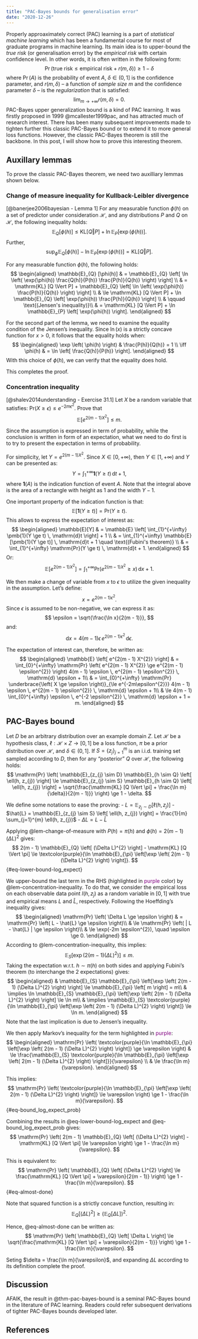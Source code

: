 ```yaml
---
title: "PAC-Bayes bounds for generalisation error"
date: "2020-12-26"
---
```


Properly approaximately correct (PAC) learning is a part of <em>statistical machine learning</em> which has been a fundamental course for most of graduate programs in machine learning. Its main idea is to upper-bound the <em>true risk</em> (or generalisation error) by the <em>empirical risk</em> with certain confidence level. In other words, it is often written in the following form:
$$
\Pr (\text{true risk} \le \text{empirical risk} + r(m, \delta)) \ge 1 - \delta
$$
where $\Pr(A)$ is the probability of event $A$, $\delta \in (0, 1]$ is the confidence parameter, and $r(m, \delta)$ -- a function of <em>sample size</em> $m$ and the confidence parameter $\delta$ -- is the <em>regularization</em> that is satisfied:
$$
\lim_{m \to +\infty} r(m, \delta) = 0.
$$
PAC-Bayes upper generalization bound is a kind of PAC learning. It was firstly proposed in 1999 @mcallester1999pac, and has attracted much of research interest. There has been many subsequent improvements made to tighten further this classic PAC-Bayes bound or to extend it to more general loss functions. However, the classic PAC-Bayes theorem is still the backbone. In this post, I will show how to prove this interesting theorem.

## Auxillary lemmas
To prove the classic PAC-Bayes theorem, we need two auxilliary lemmas shown below.

### Change of measure inequality for Kullback-Leibler divergence
::: {#lem-change-of-measure}
[@banerjee2006bayesian - Lemma 1] For any measurable function $\phi(h)$ on a set of predictor under consideration $\mathcal{H}$, and any distributions $P$ and $Q$ on $\mathcal{H}$, the following inequality holds:
$$
\mathbb{E}_{Q} [\phi(h)] \le \mathrm{KL} [Q \Vert P] + \ln \mathbb{E}_{P} [\exp(\phi(h))].
$$
Further,
$$
\sup_{\phi} \mathbb{E}_{Q} [\phi(h)] - \ln \mathbb{E}_{P} [\exp(\phi(h))] = \mathrm{KL} [Q \Vert P].
$$
:::

::: {.proof}
For any measurable function $\phi(h)$, the following holds:
$$
\begin{aligned}
    \mathbb{E}_{Q} [\phi(h)] & = \mathbb{E}_{Q} \left[ \ln \left( \exp(\phi(h)) \frac{Q(h)}{P(h)} \frac{P(h)}{Q(h)} \right) \right] \\
    & = \mathrm{KL} [Q \Vert P] + \mathbb{E}_{Q} \left[ \ln \left( \exp(\phi(h)) \frac{P(h)}{Q(h)} \right) \right] \\
    & \le \mathrm{KL} [Q \Vert P] + \ln \mathbb{E}_{Q} \left[ \exp(\phi(h)) \frac{P(h)}{Q(h)} \right] \\
    & \qquad \text{(Jensen's inequality)}\\
    & = \mathrm{KL} [Q \Vert P] + \ln \mathbb{E}_{P} \left[ \exp(\phi(h)) \right].
\end{aligned}
$$

For the second part of the lemma, we need to examine the equality condition of the Jensen's inequality. Since $\ln(x)$ is a strictly concave function for $x > 0$, it follows that the equality holds when:
$$
\begin{aligned}
    \exp \left( \phi(h) \right) & \frac{P(h)}{Q(h)} = 1 \\
    \iff \phi(h) & = \ln \left[ \frac{Q(h)}{P(h)} \right].
\end{aligned}
$$
With this choice of $\phi(h)$, we can verify that the equality does hold.

This completes the proof.
:::

### Concentration inequality

::: {#lem-concentration-inequality}
[@shalev2014understanding - Exercise 31.1] Let $X$ be a random variable that satisfies: $\mathrm{Pr} (X \ge \epsilon) \le e^{-2m \epsilon^{2}}$. Prove that
$$
\mathbb{E} \left[ e^{2(m - 1) X^{2}} \right] \le m.
$$
:::

::: {.proof}
Since the assumption is expressed in term of probability, while the conclusion is written in form of an expectation, what we need to do first is to try to present the expectation in terms of probability.

For simplicity, let $Y = e^{2(m - 1) X^{2}}$. Since $X \in [0, +\infty)$, then $Y \in [1, +\infty)$ and $Y$ can be presented as:
$$
Y = \int_{1}^{+\infty} \pmb{1}(Y \ge t) \, \mathrm{d}t + 1,
$$
where $\pmb{1}(A)$ is the indication function of event $A$. Note that the integral above is the area of a rectangle with height as 1 and the width $Y - 1$.

One important property of the indication function is that:
$$
\mathbb{E} \left[ \pmb{1}(Y \ge t) \right] = \mathrm{Pr}(Y \ge t).
$$
This allows to express the expectation of interest as:
$$
\begin{aligned}
\mathbb{E}[Y] & = \mathbb{E} \left[ \int_{1}^{+\infty} \pmb{1}(Y \ge t) \, \mathrm{d}t \right] + 1 \\
& = \int_{1}^{+\infty} \mathbb{E} [\pmb{1}(Y \ge t)] \, \mathrm{d}t + 1 \quad \text{(Fubini's theorem)} \\
& = \int_{1}^{+\infty} \mathrm{Pr}(Y \ge t) \, \mathrm{d}t + 1.
\end{aligned}
$$
Or:
$$
\mathbb{E} \left[ e^{2(m - 1) X^{2}} \right] = \int_{1}^{+\infty} \mathrm{Pr}( e^{2(m - 1) X^{2}} \ge x) \, \mathrm{d}x + 1.
$$

We then make a change of variable from $x$ to $\epsilon$ to utilize the given inequality in the assumption. Let's define:
$$
x = e^{2(m - 1) \epsilon^{2}}.
$$
Since $\epsilon$ is assumed to be non-negative, we can express it as:
$$
\epsilon = \sqrt{\frac{\ln x}{2(m - 1)}},
$$
and:
$$
\mathrm{d}x = 4(m - 1) \epsilon \, e^{2(m - 1) \epsilon^{2}} \, \mathrm{d} \epsilon.
$$

The expectation of interest can, therefore, be written as:
$$
\begin{aligned}
    \mathbb{E} \left[ e^{2(m - 1) X^{2}} \right] & = \int_{0}^{+\infty} \mathrm{Pr} \left( e^{2(m - 1) X^{2}} \ge e^{2(m - 1) \epsilon^{2}} \right) 4(m - 1) \epsilon \, e^{2(m - 1) \epsilon^{2}} \, \mathrm{d} \epsilon  + 1\\
    & = \int_{0}^{+\infty} \mathrm{Pr} \underbrace{\left( X \ge \epsilon \right)}_{\le e^{-2m\epsilon^{2}}} 4(m - 1) \epsilon \, e^{2(m - 1) \epsilon^{2}} \, \mathrm{d} \epsilon + 1\\
    & \le 4(m - 1) \int_{0}^{+\infty} \epsilon \, e^{-2 \epsilon^{2}} \, \mathrm{d} \epsilon + 1 = m.
\end{aligned}
$$

:::

## PAC-Bayes bound

::: {#thm-pac-bayes-bound}
Let $D$ be an arbitrary distribution over an example domain $Z$. Let $\mathcal{H}$ be a hypothesis class, $\ell: \mathcal{H} \times Z \to [0, 1]$ be a loss function, $\pi$ be a prior distribution over $\mathcal{H}$, and $\delta \in (0, 1]$. If $S = \{z_j\}_{j=1}^{m}$ is an i.i.d. training set sampled according to $D$, then for any “posterior” $Q$ over $\mathcal{H}$, the following holds:
$$
\mathrm{Pr} \left( \mathbb{E}_{z_{j} \sim D} \mathbb{E}_{h \sim Q} \left[ \ell(h, z_{j}) \right] \le \mathbb{E}_{z_{j} \sim S} \mathbb{E}_{h \sim Q} \left[ \ell(h, z_{j}) \right] + \sqrt{\frac{\mathrm{KL} [Q \Vert \pi] + \frac{\ln m}{\delta}}{2(m - 1)}} \right) \ge 1 - \delta.
$$

:::

::: {.proof}
We define some notations to ease the proving:
- $L = \mathbb{E}_{z_{j} \sim D} \left[ \ell(h, z_{j}) \right]$
- $\hat{L} = \mathbb{E}_{z_{j} \sim S} \left[ \ell(h, z_{j}) \right] = \frac{1}{m} \sum_{j=1}^{m} \ell(h, z_{j})$
- $\Delta L = L - \hat{L}$

Applying @lem-change-of-measure with $P(h) = \pi (h)$ and $\phi(h) = 2(m - 1) (\Delta L)^{2}$ gives:
$$
2(m - 1) \mathbb{E}_{Q} \left[ (\Delta L)^{2} \right] - \mathrm{KL} [Q \Vert \pi] \le \textcolor{purple}{\ln \mathbb{E}_{\pi} \left[\exp \left( 2(m - 1) (\Delta L)^{2} \right) \right]}.
$$ {#eq-lower-bound-log_expect}

We upper-bound the last term in the RHS (highlighted in <span style="color: purple;">purple</span> color) by @lem-concentration-inequality. To do that, we consider the empirical loss on each observable data point $l(h, z_{j})$ as a random variable in $[0, 1]$ with true and empirical means $L$ and $\hat{L}$, respectively. Following the Hoeffding's inequality gives:
$$
\begin{aligned}
\mathrm{Pr} \left( \Delta L \ge \epsilon \right) & = \mathrm{Pr} \left( L - \hat{L} \ge \epsilon \right)\\
& \le \mathrm{Pr} \left( | L - \hat{L} | \ge \epsilon \right)\\
& \le \exp(-2m \epsilon^{2}), \quad \epsilon \ge 0.
\end{aligned}
$$
According to @lem-concentration-inequality, this implies:
$$
\mathbb{E}_{S} \left[\exp \left( 2(m - 1) (\Delta L)^{2} \right) \right] \le m.
$$
Taking the expectation w.r.t. $h \sim \pi(h)$ on both sides and applying Fubini's theorem (to interchange the 2 expectations) gives:
$$
\begin{aligned}
& \mathbb{E}_{S} \mathbb{E}_{\pi} \left[\exp \left( 2(m - 1) (\Delta L)^{2} \right) \right] \le \mathbb{E}_{\pi} \left[ m \right] = m\\
& \implies \ln \mathbb{E}_{S} \mathbb{E}_{\pi} \left[\exp \left( 2(m - 1) (\Delta L)^{2} \right) \right] \le \ln m\\
& \implies \mathbb{E}_{S} \textcolor{purple}{\ln \mathbb{E}_{\pi} \left[\exp \left( 2(m - 1) (\Delta L)^{2} \right) \right]} \le \ln m.
\end{aligned}
$$
Note that the last implication is due to Jensen's inequality.

We then apply Markov's inequality for the term highlighted in <span style="color: purple;">purple</span>:
$$
\begin{aligned}
\mathrm{Pr} \left( \textcolor{purple}{\ln \mathbb{E}_{\pi} \left[\exp \left( 2(m - 1) (\Delta L)^{2} \right) \right]} \ge \varepsilon \right) & \le \frac{\mathbb{E}_{S} \textcolor{purple}{\ln \mathbb{E}_{\pi} \left[\exp \left( 2(m - 1) (\Delta L)^{2} \right) \right]}}{\varepsilon} \\
& \le \frac{\ln m}{\varepsilon}.
\end{aligned}
$$

This implies:
$$
\mathrm{Pr} \left( \textcolor{purple}{\ln \mathbb{E}_{\pi} \left[\exp \left( 2(m - 1) (\Delta L)^{2} \right) \right]} \le \varepsilon \right) \ge 1 - \frac{\ln m}{\varepsilon}.
$$ {#eq-bound_log_expect_prob}

Combining the results in @eq-lower-bound-log_expect and @eq-bound_log_expect_prob gives:
$$
\mathrm{Pr} \left( 2(m - 1) \mathbb{E}_{Q} \left[ (\Delta L)^{2} \right] - \mathrm{KL} [Q \Vert \pi] \le \varepsilon \right) \ge 1 - \frac{\ln m}{\varepsilon}.
$$

This is equivalent to:
$$
\mathrm{Pr} \left( \mathbb{E}_{Q} \left[ (\Delta L)^{2} \right] \le \frac{\mathrm{KL} [Q \Vert \pi] + \varepsilon}{2(m - 1)} \right) \ge 1 - \frac{\ln m}{\varepsilon}.
$$ {#eq-almost-done}

Note that squared function is a strictly concave function, resulting in:
$$
\mathbb{E}_{Q} \left[ (\Delta L)^{2} \right] \ge \left( \mathbb{E}_{Q} \left[ \Delta L \right] \right)^{2}.
$$

Hence, @eq-almost-done can be written as:
$$
\mathrm{Pr} \left( \mathbb{E}_{Q} \left[ \Delta L \right] \le \sqrt{\frac{\mathrm{KL} [Q \Vert \pi] + \varepsilon}{2(m - 1)}} \right) \ge 1 - \frac{\ln m}{\varepsilon}.
$$

Seting $\delta = \frac{\ln m}{\varepsilon}$, and expanding $\Delta L$ according to its definition complete the proof.

:::

## Discussion

AFAIK, the result in @thm-pac-bayes-bound is a seminal PAC-Bayes bound in the literature of PAC learning. Readers could refer subsequent derivations of tighter PAC-Bayes bounds developed later.

## References

::: {#refs}
:::